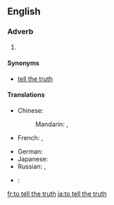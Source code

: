 ==English==

===Adverb===
{{infl|en|adverb|head=to [[tell]] [[the]] [[truth]]}}

# {{idiom}} {{non-gloss definition|An attestation to the truthfulness and frankness of an associated statement}}

====Synonyms====
* {{sense|attestation}} [[tell the truth]]

====Translations====
{{trans-top|attestation of truthfulness and frankness}}
* Chinese:
*: Mandarin: {{t|zh|老實說|sc=Hani}},  {{t|zh|老实说|tr=lǎoshishuō|sc=Hani}}
* French: {{t|fr|à vrai dire}}, {{t|fr|à dire vrai}}
{{trans-mid}}
* German: {{t|de|um die Wahrheit zu sagen}}
* Japanese: {{t|ja|実を言えば|tr=じつをいえば, jitsu-o ieba|sc=Jpan}}
* Russian: {{t|ru|по правде говоря|tr=po právde govorjá|sc=Cyrl}},  {{t|ru|честно говоря|tr=čéstno govorjá|sc=Cyrl}}
{{trans-bottom}}

{{checktrans-top}}
* {{ttbc|Esperanto}}: {{t-|eo|verdire|xs=Esperanto}}
{{trans-mid}}
{{trans-bottom}}

[[fr:to tell the truth]]
[[ja:to tell the truth]]